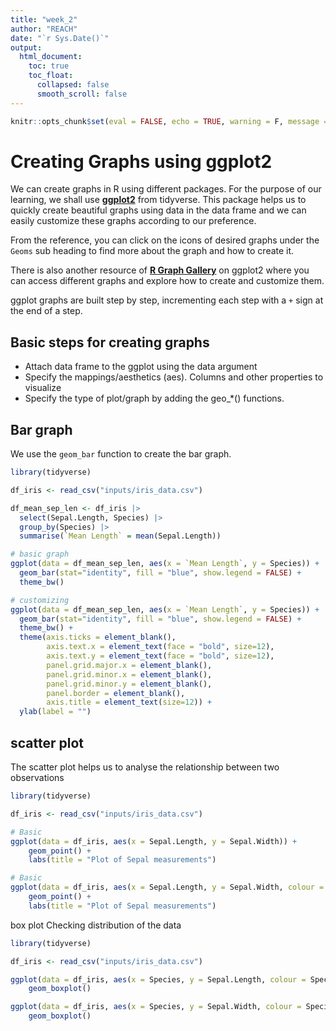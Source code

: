 ```yaml
---
title: "week_2"
author: "REACH"
date: "`r Sys.Date()`"
output:
  html_document:
    toc: true
    toc_float:
      collapsed: false
      smooth_scroll: false
---
```


```r
knitr::opts_chunk$set(eval = FALSE, echo = TRUE, warning = F, message = F, results = "hide")
```

# Creating Graphs using ggplot2

We can create graphs in R using different packages. For the purpose of our learning, we shall use **[ggplot2](https://ggplot2.tidyverse.org/reference/)** from tidyverse. This package helps us to quickly create beautiful graphs using data in the data frame and we can easily customize these graphs according to our preference.

From the reference, you can click on the icons of desired graphs under the `Geoms` sub heading to find more about the graph and how to create it.

There is also another resource of **[R Graph Gallery](https://r-graph-gallery.com/ggplot2-package.html)** on ggplot2 where you can access different graphs and explore how to create and customize them.

ggplot graphs are built step by step, incrementing each step with a `+` sign at the end of a step.

## Basic steps for creating graphs
- Attach data frame to the ggplot using the data argument
- Specify the mappings/aesthetics (aes). Columns and other properties to visualize
- Specify the type of plot/graph by adding the geo_*() functions.

## Bar graph

We use the `geom_bar` function to create the bar graph.

```r
library(tidyverse)

df_iris <- read_csv("inputs/iris_data.csv")

df_mean_sep_len <- df_iris |> 
  select(Sepal.Length, Species) |> 
  group_by(Species) |> 
  summarise(`Mean Length` = mean(Sepal.Length))

# basic graph
ggplot(data = df_mean_sep_len, aes(x = `Mean Length`, y = Species)) +
  geom_bar(stat="identity", fill = "blue", show.legend = FALSE) +
  theme_bw()

# customizing
ggplot(data = df_mean_sep_len, aes(x = `Mean Length`, y = Species)) +
  geom_bar(stat="identity", fill = "blue", show.legend = FALSE) +
  theme_bw() +
  theme(axis.ticks = element_blank(),
        axis.text.x = element_text(face = "bold", size=12),
        axis.text.y = element_text(face = "bold", size=12),
        panel.grid.major.x = element_blank(),
        panel.grid.minor.x = element_blank(),
        panel.grid.minor.y = element_blank(),
        panel.border = element_blank(),
        axis.title = element_text(size=12)) +
  ylab(label = "")  


```

## scatter plot

The scatter plot helps us to analyse the relationship between two observations

```r

library(tidyverse)

df_iris <- read_csv("inputs/iris_data.csv")

# Basic
ggplot(data = df_iris, aes(x = Sepal.Length, y = Sepal.Width)) +
    geom_point() +
    labs(title = "Plot of Sepal measurements")

# Basic
ggplot(data = df_iris, aes(x = Sepal.Length, y = Sepal.Width, colour = Species)) +
    geom_point() +
    labs(title = "Plot of Sepal measurements")
```


box plot
Checking distribution of the data

```r
library(tidyverse)

df_iris <- read_csv("inputs/iris_data.csv")

ggplot(data = df_iris, aes(x = Species, y = Sepal.Length, colour = Species)) +
    geom_boxplot()

ggplot(data = df_iris, aes(x = Species, y = Sepal.Width, colour = Species)) +
    geom_boxplot()
```

